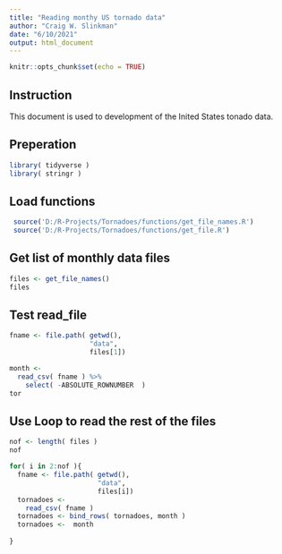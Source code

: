 ```yaml
---
title: "Reading monthy US tornado data"
author: "Craig W. Slinkman"
date: "6/10/2021"
output: html_document
---
```


```r
knitr::opts_chunk$set(echo = TRUE)
```

## Instruction  

This document is used to development of the Inited States tonado data.

## Preperation

```r
library( tidyverse )
library( stringr )
```

## Load functions

```r
 source('D:/R-Projects/Tornadoes/functions/get_file_names.R')
 source('D:/R-Projects/Tornadoes/functions/get_file.R')
```

## Get list of monthly data files

```r
files <- get_file_names()
files
```

## Test read_file

```r
fname <- file.path( getwd(),
                    "data",
                    files[1])

month <- 
  read_csv( fname ) %>% 
    select( -ABSOLUTE_ROWNUMBER  )
tor
```
## Use Loop to read the rest of the files

```r
nof <- length( files )
nof

for( i in 2:nof ){
  fname <- file.path( getwd(),
                      "data",
                      files[i])
  tornadoes <- 
    read_csv( fname ) 
  tornadoes <- bind_rows( tornadoes, month )
  tornadoes <-  month
  
}
```

